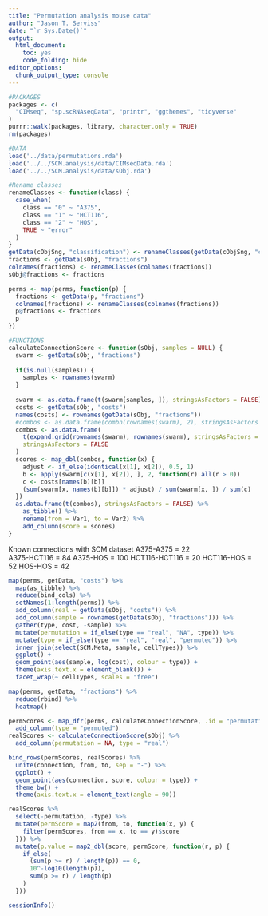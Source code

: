 ```yaml
---
title: "Permutation analysis mouse data"
author: "Jason T. Serviss"
date: "`r Sys.Date()`"
output:
  html_document:
    toc: yes
    code_folding: hide
editor_options: 
  chunk_output_type: console
---
```


```r
#PACKAGES
packages <- c(
  "CIMseq", "sp.scRNAseqData", "printr", "ggthemes", "tidyverse"
)
purrr::walk(packages, library, character.only = TRUE)
rm(packages)

#DATA
load('../data/permutations.rda')
load('../../SCM.analysis/data/CIMseqData.rda')
load('../../SCM.analysis/data/sObj.rda')

#Rename classes
renameClasses <- function(class) {
  case_when(
    class == "0" ~ "A375",
    class == "1" ~ "HCT116",
    class == "2" ~ "HOS",
    TRUE ~ "error"
  )
}
getData(cObjSng, "classification") <- renameClasses(getData(cObjSng, "classification"))
fractions <- getData(sObj, "fractions")
colnames(fractions) <- renameClasses(colnames(fractions))
sObj@fractions <- fractions

perms <- map(perms, function(p) {
  fractions <- getData(p, "fractions")
  colnames(fractions) <- renameClasses(colnames(fractions))
  p@fractions <- fractions
  p
})

#FUNCTIONS
calculateConnectionScore <- function(sObj, samples = NULL) {
  swarm <- getData(sObj, "fractions")
  
  if(is.null(samples)) {
    samples <- rownames(swarm)
  }
  
  swarm <- as.data.frame(t(swarm[samples, ]), stringsAsFactors = FALSE)
  costs <- getData(sObj, "costs")
  names(costs) <- rownames(getData(sObj, "fractions"))
  #combos <- as.data.frame(combn(rownames(swarm), 2), stringsAsFactors = FALSE)
  combos <- as.data.frame(
    t(expand.grid(rownames(swarm), rownames(swarm), stringsAsFactors = FALSE)),
    stringsAsFactors = FALSE
  )
  scores <- map_dbl(combos, function(x) {
    adjust <- if_else(identical(x[1], x[2]), 0.5, 1)
    b <- apply(swarm[c(x[1], x[2]), ], 2, function(r) all(r > 0))
    c <- costs[names(b)[b]]
    (sum(swarm[x, names(b)[b]]) * adjust) / sum(swarm[x, ]) / sum(c)
  })
  as.data.frame(t(combos), stringsAsFactors = FALSE) %>%
    as_tibble() %>%
    rename(from = Var1, to = Var2) %>%
    add_column(score = scores)
}
```

Known connections with SCM dataset
A375-A375 = 22   
A375-HCT116 = 84
A375-HOS = 100
HCT116-HCT116 = 20
HCT116-HOS = 52
HOS-HOS = 42

```r
map(perms, getData, "costs") %>%
  map(as_tibble) %>%
  reduce(bind_cols) %>%
  setNames(1:length(perms)) %>%
  add_column(real = getData(sObj, "costs")) %>%
  add_column(sample = rownames(getData(sObj, "fractions"))) %>%
  gather(type, cost, -sample) %>%
  mutate(permutation = if_else(type == "real", "NA", type)) %>%
  mutate(type = if_else(type == "real", "real", "permuted")) %>%
  inner_join(select(SCM.Meta, sample, cellTypes)) %>%
  ggplot() +
  geom_point(aes(sample, log(cost), colour = type)) +
  theme(axis.text.x = element_blank()) +
  facet_wrap(~ cellTypes, scales = "free")
```

```r
map(perms, getData, "fractions") %>%
  reduce(rbind) %>%
  heatmap()
```

```r
permScores <- map_dfr(perms, calculateConnectionScore, .id = "permutation") %>%
  add_column(type = "permuted")
realScores <- calculateConnectionScore(sObj) %>%
  add_column(permutation = NA, type = "real")

bind_rows(permScores, realScores) %>%
  unite(connection, from, to, sep = "-") %>%
  ggplot() +
  geom_point(aes(connection, score, colour = type)) +
  theme_bw() +
  theme(axis.text.x = element_text(angle = 90))
```

```r
realScores %>%
  select(-permutation, -type) %>%
  mutate(permScore = map2(from, to, function(x, y) {
    filter(permScores, from == x, to == y)$score
  })) %>%
  mutate(p.value = map2_dbl(score, permScore, function(r, p) {
    if_else(
      (sum(p >= r) / length(p)) == 0,
      10^-log10(length(p)),
      sum(p >= r) / length(p)
    )
  }))
```

```r
sessionInfo()
```


